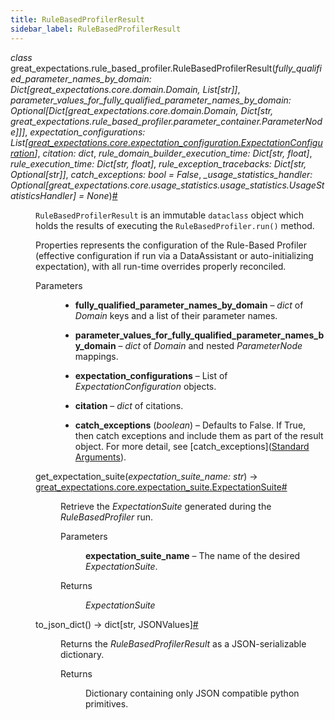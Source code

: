 ```yaml
---
title: RuleBasedProfilerResult
sidebar_label: RuleBasedProfilerResult
---
```



<section class="sphinx-api-doc" id="rulebasedprofilerresult">

<dl class="py class">
<dt class="sig sig-object py" id="great_expectations.rule_based_profiler.RuleBasedProfilerResult">
<em class="property"><span class="pre">class</span><span class="w"> </span></em><span class="sig-prename descclassname"><span class="pre">great_expectations.rule_based_profiler.</span></span><span class="sig-name descname"><span class="pre">RuleBasedProfilerResult</span></span><span class="sig-paren">(</span><em class="sig-param"><span class="n"><span class="pre">fully_qualified_parameter_names_by_domain</span></span><span class="p"><span class="pre">:</span></span><span class="w"> </span><span class="n"><span class="pre">Dict</span><span class="p"><span class="pre">[</span></span><span class="pre">great_expectations.core.domain.Domain</span><span class="p"><span class="pre">,</span></span><span class="w"> </span><span class="pre">List</span><span class="p"><span class="pre">[</span></span><span class="pre">str</span><span class="p"><span class="pre">]</span></span><span class="p"><span class="pre">]</span></span></span></em>, <em class="sig-param"><span class="n"><span class="pre">parameter_values_for_fully_qualified_parameter_names_by_domain</span></span><span class="p"><span class="pre">:</span></span><span class="w"> </span><span class="n"><span class="pre">Optional</span><span class="p"><span class="pre">[</span></span><span class="pre">Dict</span><span class="p"><span class="pre">[</span></span><span class="pre">great_expectations.core.domain.Domain</span><span class="p"><span class="pre">,</span></span><span class="w"> </span><span class="pre">Dict</span><span class="p"><span class="pre">[</span></span><span class="pre">str</span><span class="p"><span class="pre">,</span></span><span class="w"> </span><span class="pre">great_expectations.rule_based_profiler.parameter_container.ParameterNode</span><span class="p"><span class="pre">]</span></span><span class="p"><span class="pre">]</span></span><span class="p"><span class="pre">]</span></span></span></em>, <em class="sig-param"><span class="n"><span class="pre">expectation_configurations</span></span><span class="p"><span class="pre">:</span></span><span class="w"> </span><span class="n"><span class="pre">List</span><span class="p"><span class="pre">[</span></span><a class="reference internal" href="https://docs.greatexpectations.io/docs/0.17.23/reference/api/core/ExpectationConfiguration_class#great_expectations.core.ExpectationConfiguration" title="great_expectations.core.expectation_configuration.ExpectationConfiguration"><span class="pre">great_expectations.core.expectation_configuration.ExpectationConfiguration</span></a><span class="p"><span class="pre">]</span></span></span></em>, <em class="sig-param"><span class="n"><span class="pre">citation</span></span><span class="p"><span class="pre">:</span></span><span class="w"> </span><span class="n"><span class="pre">dict</span></span></em>, <em class="sig-param"><span class="n"><span class="pre">rule_domain_builder_execution_time</span></span><span class="p"><span class="pre">:</span></span><span class="w"> </span><span class="n"><span class="pre">Dict</span><span class="p"><span class="pre">[</span></span><span class="pre">str</span><span class="p"><span class="pre">,</span></span><span class="w"> </span><span class="pre">float</span><span class="p"><span class="pre">]</span></span></span></em>, <em class="sig-param"><span class="n"><span class="pre">rule_execution_time</span></span><span class="p"><span class="pre">:</span></span><span class="w"> </span><span class="n"><span class="pre">Dict</span><span class="p"><span class="pre">[</span></span><span class="pre">str</span><span class="p"><span class="pre">,</span></span><span class="w"> </span><span class="pre">float</span><span class="p"><span class="pre">]</span></span></span></em>, <em class="sig-param"><span class="n"><span class="pre">rule_exception_tracebacks</span></span><span class="p"><span class="pre">:</span></span><span class="w"> </span><span class="n"><span class="pre">Dict</span><span class="p"><span class="pre">[</span></span><span class="pre">str</span><span class="p"><span class="pre">,</span></span><span class="w"> </span><span class="pre">Optional</span><span class="p"><span class="pre">[</span></span><span class="pre">str</span><span class="p"><span class="pre">]</span></span><span class="p"><span class="pre">]</span></span></span></em>, <em class="sig-param"><span class="n"><span class="pre">catch_exceptions</span></span><span class="p"><span class="pre">:</span></span><span class="w"> </span><span class="n"><span class="pre">bool</span></span><span class="w"> </span><span class="o"><span class="pre">=</span></span><span class="w"> </span><span class="default_value"><span class="pre">False</span></span></em>, <em class="sig-param"><span class="n"><span class="pre">_usage_statistics_handler</span></span><span class="p"><span class="pre">:</span></span><span class="w"> </span><span class="n"><span class="pre">Optional</span><span class="p"><span class="pre">[</span></span><span class="pre">great_expectations.core.usage_statistics.usage_statistics.UsageStatisticsHandler</span><span class="p"><span class="pre">]</span></span></span><span class="w"> </span><span class="o"><span class="pre">=</span></span><span class="w"> </span><span class="default_value"><span class="pre">None</span></span></em><span class="sig-paren">)</span><a class="headerlink" href="#great_expectations.rule_based_profiler.RuleBasedProfilerResult" title="Permalink to this definition">#</a></dt>
<dd><p><code class="docutils literal notranslate"><span class="pre">RuleBasedProfilerResult</span></code> is an immutable <code class="docutils literal notranslate"><span class="pre">dataclass</span></code> object which holds the results of executing the <code class="docutils literal notranslate"><span class="pre">RuleBasedProfiler.run()</span></code> method.</p>
<p>Properties represents the configuration of the Rule-Based Profiler (effective configuration if run via a DataAssistant or auto-initializing expectation), with all run-time overrides properly reconciled.</p>
<dl class="field-list simple">
<dt class="field-odd">Parameters</dt>
<dd class="field-odd"><ul class="simple">
<li><p><strong>fully_qualified_parameter_names_by_domain</strong> – <cite>dict</cite> of <cite>Domain</cite> keys and a list of their parameter names.</p></li>
<li><p><strong>parameter_values_for_fully_qualified_parameter_names_by_domain</strong> – <cite>dict</cite> of <cite>Domain</cite> and nested <cite>ParameterNode</cite> mappings.</p></li>
<li><p><strong>expectation_configurations</strong> – List of <cite>ExpectationConfiguration</cite> objects.</p></li>
<li><p><strong>citation</strong> – <cite>dict</cite> of citations.</p></li>
<li><p><strong>catch_exceptions</strong> (<em>boolean</em>) – Defaults to False.
If True, then catch exceptions and include them as part of the result object.             For more detail, see [catch_exceptions](<a class="reference external" href="https://docs.greatexpectations.io/docs/reference/expectations/standard_arguments/#catch_exceptions">Standard Arguments</a>).</p></li>
</ul>
</dd>
</dl>
<dl class="py method">
<dt class="sig sig-object py" id="great_expectations.rule_based_profiler.RuleBasedProfilerResult.get_expectation_suite">
<span class="sig-name descname"><span class="pre">get_expectation_suite</span></span><span class="sig-paren">(</span><em class="sig-param"><span class="n"><span class="pre">expectation_suite_name</span></span><span class="p"><span class="pre">:</span></span><span class="w"> </span><span class="n"><span class="pre">str</span></span></em><span class="sig-paren">)</span> <span class="sig-return"><span class="sig-return-icon">→</span> <span class="sig-return-typehint"><a class="reference internal" href="https://docs.greatexpectations.io/docs/0.17.23/reference/api/core/ExpectationSuite_class#great_expectations.core.ExpectationSuite" title="great_expectations.core.expectation_suite.ExpectationSuite"><span class="pre">great_expectations.core.expectation_suite.ExpectationSuite</span></a></span></span><a class="headerlink" href="#great_expectations.rule_based_profiler.RuleBasedProfilerResult.get_expectation_suite" title="Permalink to this definition">#</a></dt>
<dd><p>Retrieve the <cite>ExpectationSuite</cite> generated during the <cite>RuleBasedProfiler</cite> run.</p>
<dl class="field-list simple">
<dt class="field-odd">Parameters</dt>
<dd class="field-odd"><p><strong>expectation_suite_name</strong> – The name of the desired <cite>ExpectationSuite</cite>.</p>
</dd>
<dt class="field-even">Returns</dt>
<dd class="field-even"><p><cite>ExpectationSuite</cite></p>
</dd>
</dl>
</dd></dl>
<dl class="py method">
<dt class="sig sig-object py" id="great_expectations.rule_based_profiler.RuleBasedProfilerResult.to_json_dict">
<span class="sig-name descname"><span class="pre">to_json_dict</span></span><span class="sig-paren">(</span><span class="sig-paren">)</span> <span class="sig-return"><span class="sig-return-icon">→</span> <span class="sig-return-typehint"><span class="pre">dict</span><span class="p"><span class="pre">[</span></span><span class="pre">str</span><span class="p"><span class="pre">,</span></span><span class="w"> </span><span class="pre">JSONValues</span><span class="p"><span class="pre">]</span></span></span></span><a class="headerlink" href="#great_expectations.rule_based_profiler.RuleBasedProfilerResult.to_json_dict" title="Permalink to this definition">#</a></dt>
<dd><p>Returns the <cite>RuleBasedProfilerResult</cite> as a JSON-serializable dictionary.</p>
<dl class="field-list simple">
<dt class="field-odd">Returns</dt>
<dd class="field-odd"><p>Dictionary containing only JSON compatible python primitives.</p>
</dd>
</dl>
</dd></dl>
</dd></dl>
</section>